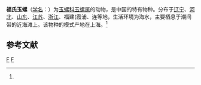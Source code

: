 {{Speciesbox 
| taxon = Natica fortunei
| binomial_authority = (Reeve, 1855)<ref name='id11327'>{{cite web| url =http://www.bioinfo.cn/db05/BjdwSpecies.php?action=view&id=11327| title =福氏玉螺| work =《中国动物物种编目数据库》| publisher =中国科学院微生物研究所| author =中国科学院动物研究所| accessdate =2009-04-28| deadurl =yes| archiveurl =https://web.archive.org/web/20160305032338/http://www.bioinfo.cn/db05/BjdwSpecies.php?action=view&id=11327| archivedate =2016-03-05}}</ref>
}}

'''福氏玉螺'''（[[学名|学名]]：{{lang|la|''Natica fortunei''}}）为[[玉螺科|玉螺科]][[玉螺属|玉螺属]]的动物，是中国的特有物种。分布于[[辽宁|辽宁]]、[[河北|河北]]、[[山东|山东]]、[[江苏|江苏]]、[[浙江|浙江]]、福建(霞浦、连等地，生活环境为海水，主要栖息于潮间带的近海滩上。该物种的模式产地在上海。<ref name='id11327'/>

== 参考文献 ==
{{reflist}}

{{taxonbar}}
[[Category:_1855年描述的动物|F]]
[[Category:玉螺属|F]]